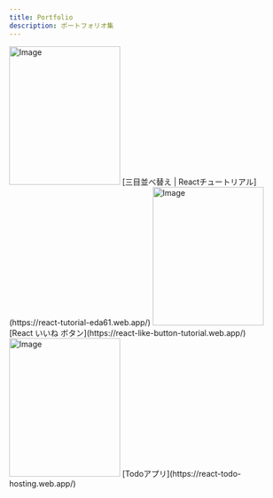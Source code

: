 ```yaml
---
title: Portfolio
description: ポートフォリオ集
---
```


<Image src="/tic-tac-toe.png" width="200" height="250" alt="Image" />
[三目並べ替え | Reactチュートリアル](https://react-tutorial-eda61.web.app/)
  
<Image src="/like-btn.png" width="200" height="250" alt="Image" />
[React いいね ボタン](https://react-like-button-tutorial.web.app/)

<Image src="/todo-list.png" width="200" height="250" alt="Image" />
[Todoアプリ](https://react-todo-hosting.web.app/)